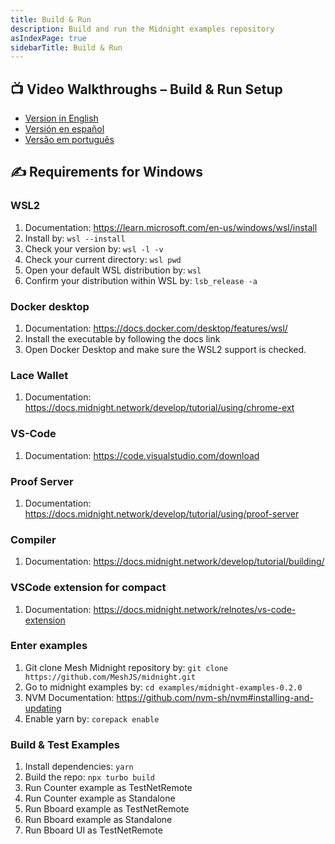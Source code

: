 ```yaml
---
title: Build & Run
description: Build and run the Midnight examples repository
asIndexPage: true
sidebarTitle: Build & Run
---
```


## 📺 Video Walkthroughs – Build & Run Setup
- [Version in English](https://www.youtube.com/watch?v=W03Hjqcc5vY)
- [Versión en español](https://www.youtube.com/watch?v=yJcKTxtBNPA)
- [Versão em português](https://www.youtube.com/watch?v=Y8bQ0Tme_JQ)

## ✍️ Requirements for Windows

### WSL2
1. Documentation: https://learn.microsoft.com/en-us/windows/wsl/install 
2. Install by:  ``` wsl --install ``` 
3. Check your version by: ```wsl -l -v ```
4. Check your current directory: ```wsl pwd```
5. Open your default WSL distribution by: ```wsl```
6. Confirm your distribution within WSL by: ```lsb_release -a```

### Docker desktop
1. Documentation: https://docs.docker.com/desktop/features/wsl/
2. Install the executable by following the docs link
3. Open Docker Desktop and make sure the WSL2 support is checked.

### Lace Wallet
1. Documentation: https://docs.midnight.network/develop/tutorial/using/chrome-ext

### VS-Code
1. Documentation: https://code.visualstudio.com/download

### Proof Server
1. Documentation: https://docs.midnight.network/develop/tutorial/using/proof-server

### Compiler
1. Documentation: https://docs.midnight.network/develop/tutorial/building/

### VSCode extension for compact
1. Documentation: https://docs.midnight.network/relnotes/vs-code-extension

### Enter examples
1. Git clone Mesh Midnight repository by: ```git clone https://github.com/MeshJS/midnight.git```
2. Go to midnight examples by: ```cd examples/midnight-examples-0.2.0```
3. NVM Documentation: https://github.com/nvm-sh/nvm#installing-and-updating
4. Enable yarn by: ```corepack enable```

### Build & Test Examples
1. Install dependencies: ```yarn```
2. Build the repo: ```npx turbo build```
3. Run Counter example as TestNetRemote
4. Run Counter example as Standalone
5. Run Bboard example as TestNetRemote
6. Run Bboard example as Standalone
7. Run Bboard UI as TestNetRemote